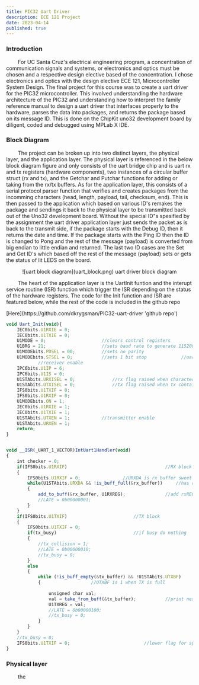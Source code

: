 ```yaml
---
title: PIC32 Uart Driver
description: ECE 121 Project
date: 2023-04-14
published: true
---
```


### Introduction 

&nbsp;&nbsp;&nbsp;&nbsp;&nbsp;&nbsp;&nbsp;&nbsp;For UC Santa Cruz's electrical engineering program, a concentration of communication signals and systems, or electronics and optics must be chosen and a respective design elective based of the concentration. I chose electronics and optics with the design elective ECE 121, Microcontroller System Design. The final project for this course was to create a uart driver for the PIC32 microcontroller. This involved understanding the hardware architecture of the PIC32 and understanding how to interpret the family reference manual to design a uart driver that interfaces properly to the hardware, parses the data into packages, and returns the package based on its message ID. This is done on the ChipKit uno32 development board by diligent, coded and debugged using MPLab X IDE. 


### Block Diagram 

&nbsp;&nbsp;&nbsp;&nbsp;&nbsp;&nbsp;&nbsp;&nbsp;The project can be broken up into two distinct layers, the physical layer, and the application layer. The physical layer is referenced in the below block diagram figure and only consists of the uart bridge chip and is uart rx and tx registers (hardware components), two instances of a circular buffer struct (rx and tx), and the Getchar and Putchar functions for adding or taking from the rx/tx buffers. As for the application layer, this consists of a serial protocol parser function that verifies and creates packages from the incomming characters (head, length, payload, tail, checksum, end). This is then passed to the application which based on various ID's remakes the package and sendings it back to the physical layer to be transmitted back out of the Uno32 development board. Without the special ID"s spesified by the assignment the uart driver application layer just sends the packet as is back to the transmit side, if the package starts with the Debug ID, then it returns the date and time. If the package starts with the Ping ID then the ID is changed to Pong and the rest of the message (payload) is converted from big endian to little endian and returned. The last two ID cases are the Set and Get ID's which based off the rest of the message (payload) sets or gets the status of lit LEDS on the board. 

<p align="center">
    ![uart block diagram](uart_block.png)
    uart driver block diagram
</p>

&nbsp;&nbsp;&nbsp;&nbsp;&nbsp;&nbsp;&nbsp;&nbsp;The heart of the application layer is the UartInit funtion and the interupt service routine (ISR) function which trigger the ISR depending on the status of the hardware registers. The code for the Init function and ISR are featured below, while the rest of the code is included in the github repo 
<p>
    [Here](https://github.com/dkrygsman/PIC32-uart-driver 'github repo')
</p>

```js {4} showLineNumbers
void Uart_Init(void){
    IEC0bits.U1RXIE = 0;
    IEC0bits.U1TXIE = 0;    
    U1MODE = 0;                     //clears control registers
    U1BRG = 21;                     //sets baud rate to generate 115200
    U1MODEbits.PDSEL = 00;          //sets no parity       
    U1MODEbits.STSEL = 0;           //sets 1 bit stop             //uart enable
            //receiver enable
    IPC6bits.U1IP = 6;
    IPC6bits.U1IS = 0;
    U1STAbits.URXISEL = 0;              //rx flag raised when character is received
    U1STAbits.UTXISEL = 0;              //tx flag raised when tx contains space
    IFS0bits.U1TXIF = 0;
    IFS0bits.U1RXIF = 0;
    U1MODEbits.ON = 1; 
    IEC0bits.U1RXIE = 1;
    IEC0bits.U1TXIE = 1; 
    U1STAbits.UTXEN = 1;            //transmitter enable
    U1STAbits.URXEN = 1;
    return;
}


void __ISR(_UART_1_VECTOR)IntUart1Handler(void)
{
    int checker = 0;
    if(IFS0bits.U1RXIF)                                     //RX block
    {
        IFS0bits.U1RXIF = 0;                //URXDA is rx buffer sweet stop
        while(U1STAbits.URXDA && !is_buff_full(&rx_buffer))     //has room and data and buffer has room
        {
            add_to_buff(&rx_buffer, U1RXREG);               //add rxREG contents to rx_buff
            //LATE = 0b00000001;
        }
    }
    if(IFS0bits.U1TXIF)                         //TX block
    {
        IFS0bits.U1TXIF = 0;
        if(tx_busy)                             //if busy do nothing
        {
            //tx_collision = 1;
            //LATE = 0b00000010;
            //tx_busy = 0;
        }
        else                                                            
        {
            while (!is_buff_empty(&tx_buffer) && !U1STAbits.UTXBF)      //if not busy check if tx_buff has data and TX is not full
            {                   //UTXBF is 1 when TX is full
            
                unsigned char val;
                val = take_from_buff(&tx_buffer);           //print next char from tx_buffer
                U1TXREG = val;
                //LATE = 0b00000100;
                //tx_busy = 0;
            } 
        }
    }
    //tx_busy = 0;
    IFS0bits.U1TXIF = 0;                            //lower flag for special cases such as first flag raise
}
```

### Physical layer 

&nbsp;&nbsp;&nbsp;&nbsp;&nbsp;&nbsp;&nbsp;&nbsp;the





